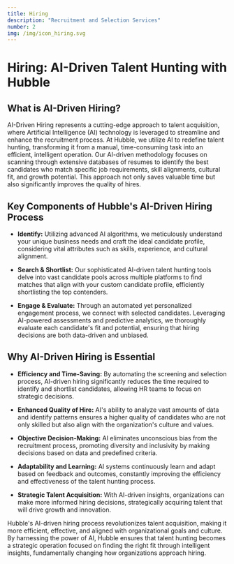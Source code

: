 ```yaml
---
title: Hiring
description: "Recruitment and Selection Services"
number: 2
img: /img/icon_hiring.svg
---
```


# Hiring: AI-Driven Talent Hunting with Hubble

## What is AI-Driven Hiring?

AI-Driven Hiring represents a cutting-edge approach to talent acquisition, where Artificial Intelligence (AI) technology is leveraged to streamline and enhance the recruitment process. At Hubble, we utilize AI to redefine talent hunting, transforming it from a manual, time-consuming task into an efficient, intelligent operation. Our AI-driven methodology focuses on scanning through extensive databases of resumes to identify the best candidates who match specific job requirements, skill alignments, cultural fit, and growth potential. This approach not only saves valuable time but also significantly improves the quality of hires.

## Key Components of Hubble's AI-Driven Hiring Process

- **Identify:** Utilizing advanced AI algorithms, we meticulously understand your unique business needs and craft the ideal candidate profile, considering vital attributes such as skills, experience, and cultural alignment.
  
- **Search & Shortlist:** Our sophisticated AI-driven talent hunting tools delve into vast candidate pools across multiple platforms to find matches that align with your custom candidate profile, efficiently shortlisting the top contenders.
  
- **Engage & Evaluate:** Through an automated yet personalized engagement process, we connect with selected candidates. Leveraging AI-powered assessments and predictive analytics, we thoroughly evaluate each candidate's fit and potential, ensuring that hiring decisions are both data-driven and unbiased.

## Why AI-Driven Hiring is Essential

- **Efficiency and Time-Saving:** By automating the screening and selection process, AI-driven hiring significantly reduces the time required to identify and shortlist candidates, allowing HR teams to focus on strategic decisions.
  
- **Enhanced Quality of Hire:** AI's ability to analyze vast amounts of data and identify patterns ensures a higher quality of candidates who are not only skilled but also align with the organization's culture and values.
  
- **Objective Decision-Making:** AI eliminates unconscious bias from the recruitment process, promoting diversity and inclusivity by making decisions based on data and predefined criteria.
  
- **Adaptability and Learning:** AI systems continuously learn and adapt based on feedback and outcomes, constantly improving the efficiency and effectiveness of the talent hunting process.
  
- **Strategic Talent Acquisition:** With AI-driven insights, organizations can make more informed hiring decisions, strategically acquiring talent that will drive growth and innovation.

Hubble's AI-driven hiring process revolutionizes talent acquisition, making it more efficient, effective, and aligned with organizational goals and culture. By harnessing the power of AI, Hubble ensures that talent hunting becomes a strategic operation focused on finding the right fit through intelligent insights, fundamentally changing how organizations approach hiring.
